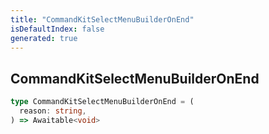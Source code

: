 ```yaml
---
title: "CommandKitSelectMenuBuilderOnEnd"
isDefaultIndex: false
generated: true
---
```



<!-- This file was generated from the CommandKit source. Do not modify. Instead, re-run the "docgen" script -->


## CommandKitSelectMenuBuilderOnEnd

<GenerationInfo sourceFile="packages/commandkit/src/components/v1/select-menu/common.ts" sourceLine="28" packageName="commandkit" />



```ts title="Signature"
type CommandKitSelectMenuBuilderOnEnd = (
  reason: string,
) => Awaitable<void>
```
